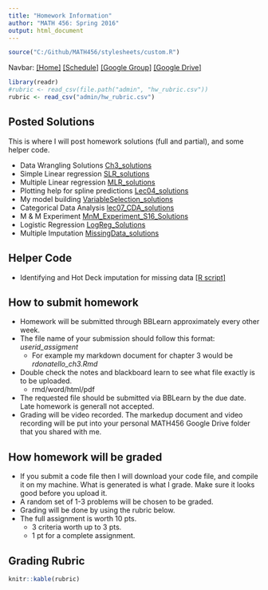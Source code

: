 ```yaml
---
title: "Homework Information"
author: "MATH 456: Spring 2016"
output: html_document
---
```


```r
source("C:/Github/MATH456/stylesheets/custom.R")
```

Navbar: [[Home]](index.html) [[Schedule]](Schedule.html) [[Google Group]](https://groups.google.com/forum/#!forum/csuc_stat)  [[Google Drive]](https://drive.google.com/a/mail.csuchico.edu/folderview?id=0B83Z8_sNw3KPcnVrYzVFRHUtcHM&usp=sharing)



```r
library(readr)
#rubric <- read_csv(file.path("admin", "hw_rubric.csv"))
rubric <- read_csv("admin/hw_rubric.csv")
```
## Posted Solutions
This is where I will post homework solutions (full and partial), and some helper code.

* Data Wrangling Solutions [Ch3_solutions](notes/solutions/ch3_solutions.html)
* Simple Linear regression [SLR_solutions](notes/solutions/SLR_solutions.html)
* Multiple Linear regression [MLR_solutions](notes/solutions/MLR_solutions.html)
* Plotting help for spline predictions [Lec04_solutions](notes/solutions/Lec04_solutions.html)
* My model building [VariableSelection_solutions](notes/solutions/VariableSelection_solutions.html)
* Categorical Data Analysis [lec07_CDA_solutions](notes/solutions/lec07_CDA_solutions.html)
* M & M Experiment [MnM_Experiment_S16_Solutions](notes/solutions/MnM_Experiment_S16_Solutions.html)
* Logistic Regression [LogReg_Solutions](notes/solutions/LogReg_Solutions.html)
* Multiple Imputation [MissingData_solutions](notes/solutions/MissingData_solutions.html)

## Helper Code
* Identifying and Hot Deck imputation for missing data [[R script]](notes/QuickIDandHDImputeMissing.R)

## How to submit homework
* Homework will be submitted through BBLearn approximately every other week.
* The file name of your submission should follow this format: _userid_assigment_
    - For example my markdown document for chapter 3 would be _rdonatello_ch3.Rmd_
* Double check the notes and blackboard learn to see what file exactly is to be uploaded. 
    - rmd/word/html/pdf 
* The requested file should be submitted via BBLearn by the due date. 
  Late homework is generall not accepted. 
* Grading will be video recorded. The markedup document and video recording 
  will be put into your personal MATH456 Google Drive folder that you shared with me. 

      
## How homework will be graded
* If you submit a code file then I will download your code file, and compile
  it on my machine. What is generated is what I grade. 
  Make sure it looks good before you upload it. 
* A random set of 1-3 problems will be chosen to be graded. 
* Grading will be done by using the rubric below. 
* The full assignment is worth 10 pts.
    - 3 criteria worth up to 3 pts. 
    - 1 pt for a complete assignment. 

## Grading Rubric
```r
knitr::kable(rubric)
```